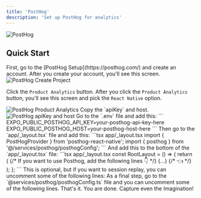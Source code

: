 ```yaml
---
title: 'PostHog'
description: 'Set up PostHog for analytics'
---
```


<Frame>
<img src="/images/header/posthog.png" alt="PostHog" className="w-full h-full rounded-xl" />
</Frame>

## Quick Start
<Steps>
  <Step>
  First, go to the [PostHog Setup](https://posthog.com/) and create an account.
  </Step>

  <Step>
    After you create your account, you'll see this screen.
    <Frame>
    <img src="/images/posthog/posthog1.png" alt="PostHog Create Project" className="rounded-2xl" />
    </Frame>

  Click the `Product Analytics` button.
  </Step>
  <Step>
  After you click the `Product Analytics` button, you'll see this screen and pick the `React Native` option.
  <Frame>
  <img src="/images/posthog/posthog2.png" alt="PostHog Product Analytics" className="rounded-2xl" />
  </Frame>
  </Step>
  <Step>
  Copy the `apiKey` and host.
  <Frame>
    <img src="/images/posthog/posthog3.png" alt="PostHog apiKey and host" className="rounded-2xl" />
  </Frame>
  </Step>
  <Step>
  Go to the `.env` file and add this:
  ```
  EXPO_PUBLIC_POSTHOG_API_KEY=your-posthog-api-key-here
  EXPO_PUBLIC_POSTHOG_HOST=your-posthog-host-here
  ```
  </Step>
  <Step>
  Then go to the `app/_layout.tsx` file and add this:
  ```tsx app/_layout.tsx
  import { PostHogProvider } from 'posthog-react-native';
  import { posthog } from '@/services/posthog/posthogConfig';
  ```
  </Step>

  <Step>
  And add this to the bottom of the `app/_layout.tsx` file:
  ```tsx app/_layout.tsx
const RootLayout = () => {
  return (
    <Provider store={store}>
      {/* If you want to use Posthog, add the following lines 👇 */}
      <PostHogProvider client={posthog}>
      <AuthProvider>
       {...}
      </AuthProvider>
      </PostHogProvider> {/* 👈 */}
    </Provider>
    );
  };
  ```
  </Step>
  <Step>
  <Info>
  This is optional, but if you want to session replay, you can uncomment some of the following lines:
  </Info>
  As a final step, go to the `@services/posthog/posthogConfig.ts` file and you can uncomment some of the following lines.
  </Step>
  <Step>
    That's it. You are done. Capture even the Imagination!
  </Step>
</Steps>
